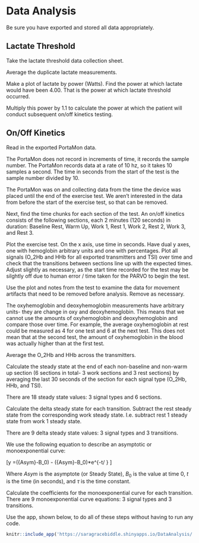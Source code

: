 # Data Analysis {#DataAnalysis}

Be sure you have exported and stored all data appropriately. 

## Lactate Threshold {#DataAnalysis-LT}

Take the lactate threshold data collection sheet. 

Average the duplicate lactate measurements.

Make a plot of lactate by power (Watts). Find the power at which lactate would have been 4.00. That is the power at which lactate threshold occurred. 

Multiply this power by 1.1 to calculate the power at which the patient will conduct subsequent on/off kinetics testing.

## On/Off Kinetics {#DataAnalysis-Onoff}

Read in the exported PortaMon data. 

The PortaMon does not record in increments of time, it records the sample number. The PortaMon records data at a rate of 10 hz, so it takes 10 samples a second. The time in seconds from the start of the test is the sample number divided by 10. 

The PortaMon was on and collecting data from the time the device was placed until the end of the exercise test. We aren't interested in the data from before the start of the exercise test, so that can be removed.

Next, find the time chunks for each section of the test. An on/off kinetics consists of the following sections, each 2 minutes (120 seconds) in duration: Baseline Rest, Warm Up, Work 1, Rest 1, Work 2, Rest 2, Work 3, and Rest 3. 

Plot the exercise test. On the x axis, use time in seconds. Have dual y axes, one with hemoglobin arbitrary units and one with percentages. Plot all signals (O_2Hb and HHb for all exported transmitters and TSI) over time and check that the transitions between sections line up with the expected times. Adjust slightly as necessary, as the start time recorded for the test may be silghtly off due to human error / time taken for the PARVO to begin the test. 

Use the plot and notes from the test to examine the data for movement artifacts that need to be removed before analysis. Remove as necessary.

The oxyhemoglobin and deoxyhemoglobin measurements have arbitrary units- they are change in oxy and deoxyhemoglobin. This means that we cannot use the amounts of oxyhemoglobin and deoxyhemoglobin and compare those over time. For example, the average oxyhemoglobin at rest could be measured as 4 for one test and 6 at the next test. This does not mean that at the second test, the amount of oxyhemoglobin in the blood was actually higher than at the first test. 

Average the O_2Hb and HHb across the transmitters. 

Calculate the steady state at the end of each non-baseline and non-warm up section (6 sections in total- 3 work sections and 3 rest sections) by averaging the last 30 seconds of the section for each signal type (O_2Hb, HHb, and TSI). 

There are 18 steady state values: 3 signal types and 6 sections.

Calculate the delta steady state for each transition.
Subtract the rest steady state from the corresponding work steady state. I.e. subtract rest 1 steady state from work 1 steady state.

There are 9 delta steady state values: 3 signal types and 3 transitions.

We use the following equation to describe an asymptotic or monoexponential curve: 

\[y =({Asym}-B_0) - ({Asym}-B_0)*e^{-t/ \tau} \]

Where ${Asym}$ is the asymptote (or Steady State), $B_0$ is the value at time 0, $t$ is the time (in seconds), and $\tau$ is the time constant. 


Calculate the coefficients for the monoexponential curve for each transition. There are 9 monoexponential curve equations: 3 signal types and 3 transitions. 

Use the app, shown below, to do all of these steps without having to run any code.

```{r, eval = F}
knitr::include_app('https://saragracebiddle.shinyapps.io/DataAnalysis/')
```
